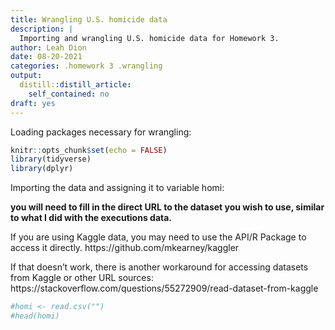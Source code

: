 ```yaml
---
title: Wrangling U.S. homicide data
description: |
  Importing and wrangling U.S. homicide data for Homework 3.
author: Leah Dion
date: 08-20-2021
categories: .homework 3 .wrangling
output:
  distill::distill_article:
    self_contained: no
draft: yes
---
```


Loading packages necessary for wrangling:

```r
knitr::opts_chunk$set(echo = FALSE)
library(tidyverse)
library(dplyr)
```

Importing the data and assigning it to variable homi:

**you will need to fill in the direct URL to the dataset you wish to use, similar to what I
did with the executions data.**

If you are using Kaggle data, you may need to use the API/R Package to access it directly. https://github.com/mkearney/kaggler

If that doesn't work, there is another workaround for accessing datasets from Kaggle or other URL sources: https://stackoverflow.com/questions/55272909/read-dataset-from-kaggle


```r
#homi <- read.csv("")
#head(homi)
```
